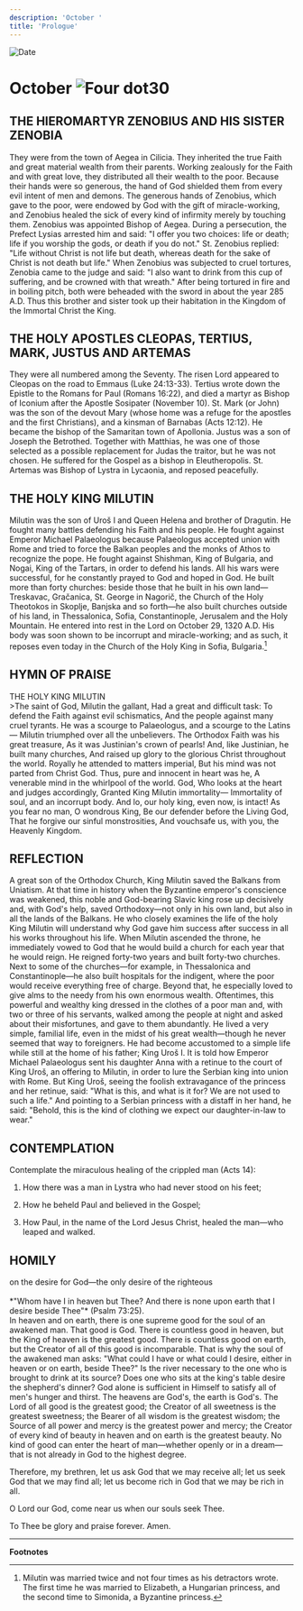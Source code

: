 ```yaml
---
description: 'October '
title: 'Prologue'
---
```


<RunningHead />
<Image src="/title-imprint.png" height={68} width={50} alt="Date" className="title-imprint"/>

# <div id="date">October <Image className="four-dot" src="/four-dot.png" height={15} width={15} alt="Four dot" />30</div>

## THE HIEROMARTYR ZENOBIUS AND HIS SISTER ZENOBIA

They were from the town of Aegea in Cilicia. They inherited the true Faith and great material wealth from their parents. Working zealously for the Faith and with great love, they distributed all their wealth to the poor. Because their hands were so generous, the hand of God shielded them from every evil intent of men and demons. The generous hands of Zenobius, which gave to the poor, were endowed by God with the gift of miracle-working, and Zenobius healed the sick of every kind of infirmity merely by touching them. Zenobius was appointed Bishop of Aegea. During a persecution, the Prefect Lysias arrested him and said: "I offer you two choices: life or death; life if you worship the gods, or death if you do not." St. Zenobius replied: "Life without Christ is not life but death, whereas death for the sake of Christ is not death but life." When Zenobius was subjected to cruel tortures, Zenobia came to the judge and said: "I also want to drink from this cup of suffering, and be crowned with that wreath." After being tortured in fire and in boiling pitch, both were beheaded with the sword in about the year 285 A.D. Thus this brother and sister took up their habitation in the Kingdom of the Immortal Christ the King.

## THE HOLY APOSTLES CLEOPAS, TERTIUS, MARK, JUSTUS AND ARTEMAS

They were all numbered among the Seventy. The risen Lord appeared to Cleopas on the road to Emmaus (Luke 24:13-33). Tertius wrote down the Epistle to the Romans for Paul (Romans 16:22), and died a martyr as Bishop of Iconium after the Apostle Sosipater (November 10). St. Mark (or John) was the son of the devout Mary (whose home was a refuge for the apostles and the first Christians), and a kinsman of Barnabas (Acts 12:12). He became the bishop of the Samaritan town of Apollonia. Justus was a son of Joseph the Betrothed. Together with Matthias, he was one of those selected as a possible replacement for Judas the traitor, but he was not chosen. He suffered for the Gospel as a bishop in Eleutheropolis. St. Artemas was Bishop of Lystra in Lycaonia, and reposed peacefully.

## THE HOLY KING MILUTIN

Milutin was the son of Uroš I and Queen Helena and brother of Dragutin. He fought many battles defending his Faith and his people. He fought against Emperor Michael Palaeologus because Palaeologus accepted union with Rome and tried to force the Balkan peoples and the monks of Athos to recognize the pope. He fought against Shishman, King of Bulgaria, and Nogai, King of the Tartars, in order to defend his lands. All his wars were successful, for he constantly prayed to God and hoped in God. He built more than forty churches: beside those that he built in his own land—Treskavac, Gračanica, St. George in Nagorič, the Church of the Holy Theotokos in Skoplje, Banjska and so forth—he also built churches outside of his land, in Thessalonica, Sofia, Constantinople, Jerusalem and the Holy Mountain. He entered into rest in the Lord on October 29, 1320 A.D. His body was soon shown to be incorrupt and miracle-working; and as such, it reposes even today in the Church of the Holy King in Sofia, Bulgaria.[^1]


## HYMN OF PRAISE
<div style={{textAlign:'center', color:'crimson', fontWeight:'bold'}}>
THE HOLY KING MILUTIN
</div>
>The saint of God, Milutin the gallant,  
Had a great and difficult task:  
To defend the Faith against evil schismatics,  
And the people against many cruel tyrants.  
He was a scourge to Palaeologus, and a scourge to the Latins—  
Milutin triumphed over all the unbelievers.  
The Orthodox Faith was his great treasure,  
As it was Justinian's crown of pearls!  
And, like Justinian, he built many churches,  
And raised up glory to the glorious Christ throughout the world.  
Royally he attended to matters imperial,  
But his mind was not parted from Christ God.  
Thus, pure and innocent in heart was he,  
A venerable mind in the whirlpool of the world.  
God, Who looks at the heart and judges accordingly,  
Granted King Milutin immortality—  
Immortality of soul, and an incorrupt body.  
And lo, our holy king, even now, is intact!  
As you fear no man, O wondrous King,  
Be our defender before the Living God,  
That he forgive our sinful monstrosities,  
And vouchsafe us, with you, the Heavenly Kingdom.  


## REFLECTION

A great son of the Orthodox Church, King Milutin saved the Balkans from Uniatism. At that time in history when the Byzantine emperor's conscience was weakened, this noble and God-bearing Slavic king rose up decisively and, with God's help, saved Orthodoxy—not only in his own land, but also in all the lands of the Balkans. He who closely examines the life of the holy King Milutin will understand why God gave him success after success in all his works throughout his life. When Milutin ascended the throne, he immediately vowed to God that he would build a church for each year that he would reign. He reigned forty-two years and built forty-two churches. Next to some of the churches—for example, in Thessalonica and Constantinople—he also built hospitals for the indigent, where the poor would receive everything free of charge. Beyond that, he especially loved to give alms to the needy from his own enormous wealth. Oftentimes, this powerful and wealthy king dressed in the clothes of a poor man and, with two or three of his servants, walked among the people at night and asked about their misfortunes, and gave to them abundantly.  He lived a very simple, familial life, even in the midst of his great wealth—though he never seemed that way to foreigners.  He had become accustomed to a simple life while still at the home of his father; King Uroš I.  It is told how Emperor Michael Palaeologus sent his daughter Anna with a retinue to the court of King Uroš, an offering to Milutin, in order to lure the Serbian king into union with Rome.  But King Uroš, seeing the foolish extravagance of the princess and her retinue, said: "What is this, and what is it for? We are not used to such a life." And pointing to a Serbian princess with a distaff in her hand, he said: "Behold, this is the kind of clothing we expect our daughter-in-law to wear."


## CONTEMPLATION

Contemplate the miraculous healing of the crippled man (Acts 14):

1. How there was a man in Lystra who had never stood on his feet;

2. How he beheld Paul and believed in the Gospel;

3. How Paul, in the name of the Lord Jesus Christ, healed the man—who leaped and walked.


## HOMILY
<div style={{textAlign:'center', color:'crimson', fontWeight:'bold'}}>
on the desire for God—the only desire of the righteous
</div>
<br />
<div style={{textAlign:'right'}}>
*"Whom have I in heaven but Thee? And there is none upon earth that I desire beside Thee"* (Psalm 73:25).
</div>
In heaven and on earth, there is one supreme good for the soul of an awakened man. That good is God. There is countless good in heaven, but the King of heaven is the greatest good. There is countless good on earth, but the Creator of all of this good is incomparable. That is why the soul of the awakened man asks: "What could I have or what could I desire, either in heaven or on earth, beside Thee?" Is the river necessary to the one who is brought to drink at its source? Does one who sits at the king's table desire the shepherd's dinner? God alone is sufficient in Himself to satisfy all of men's hunger and thirst. The heavens are God's, the earth is God's. The Lord of all good is the greatest good; the Creator of all sweetness is the greatest sweetness; the Bearer of all wisdom is the greatest wisdom; the Source of all power and mercy is the greatest power and mercy; the Creator of every kind of beauty in heaven and on earth is the greatest beauty. No kind of good can enter the heart of man—whether openly or in a dream—that is not already in God to the highest degree.

Therefore, my brethren, let us ask God that we may receive all; let us seek God that we may find all; let us become rich in God that we may be rich in all.

O Lord our God, come near us when our souls seek Thee.

To Thee be glory and praise forever. Amen.

---
**Footnotes**

[^1]: Milutin was married twice and not four times as his detractors wrote.  The first time he was married to Elizabeth, a Hungarian princess, and the second time to Simonida, a Byzantine princess.
